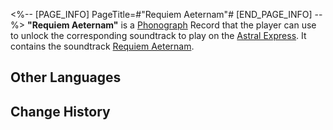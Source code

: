 <%-- [PAGE_INFO]
PageTitle=#"Requiem Aeternam"#
[END_PAGE_INFO] --%>
{{Item Infobox
|id          = 210349
|image       = Item Requiem Aeternam.png{{subst:void|<!--$UPLOAD:<<SpriteOutput/ItemFigures/210001.png>-<Item Requiem Aeternam.png>-<Item Icons>>-->}}
|type        = Disk
|invCategory = Valuables
|rarity      = 3
|effect      = 
|description = A record that can be played on the Express' phonograph. It might be a chance acquisition or a gift from someone else. All sorts of memories surge up when the music plays &mdash; the smiles, encounters, touches, and the excitement of battle. Maybe that is why people still collect records even as society rapidly advances.<br />The current record contains the track "Requiem Aeternam."
}}
{{Description|''O Ena, forgive the sins of the past, let life find peace and tranquility!''}}
'''"Requiem Aeternam"''' is a [[Phonograph]] Record that the player can use to unlock the corresponding soundtrack to play on the [[Astral Express]]. It contains the soundtrack [[Requiem Aeternam]].

==Other Languages==
{{Other Languages
|en   = "Requiem Aeternam"
|zhs  = 《生灵永恒安息》
|zht  = 《生靈永恆安息》
|ja   = 『命に永恒なる安らぎを』
|ko   = ≪영혼에게 영원한 안식을≫
|es   = Requiem Aeternam
|fr   = «&nbsp;Requiem Aeternam&nbsp;»
|ru   = Requiem Aeternam
|th   = "Requiem Aeternam"
|vi   = "Sinh Linh Yên Nghỉ Vĩnh Hằng"
|de   = „Requiem Aeternam“
|id   = "Requiem Aeternam"
|pt   = "Requiem Aeternam"
}}

==Change History==
{{Change History|2.2}}